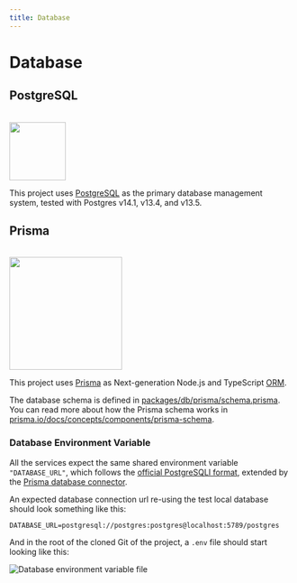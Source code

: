 ```yaml
---
title: Database
---
```


# Database

## PostgreSQL

<br />

<img width="100" height="103" src="/postgres.png" />

This project uses [PostgreSQL](https://www.postgresql.org) as the primary database management system, tested with Postgres v14.1, v13.4, and v13.5.

## Prisma

<br />

<img width="200" src="/prisma.svg" />

This project uses [Prisma](https://www.prisma.io) as Next-generation Node.js and TypeScript [ORM](https://en.wikipedia.org/wiki/Object-relational_mapping).

The database schema is defined in [packages/db/prisma/schema.prisma](https://github.com/PabloSzx/learner-model-gql/blob/main/packages/db/prisma/schema.prisma).
You can read more about how the Prisma schema works in [prisma.io/docs/concepts/components/prisma-schema](https://www.prisma.io/docs/concepts/components/prisma-schema).

### Database Environment Variable

All the services expect the same shared environment variable `"DATABASE_URL"`, which follows the [official PostgreSQLI format](https://www.postgresql.org/docs/current/libpq-connect.html), extended by the [Prisma database connector](https://www.prisma.io/docs/concepts/database-connectors/postgresql).

An expected database connection url re-using the test local database should look something like this:

```
DATABASE_URL=postgresql://postgres:postgres@localhost:5789/postgres
```

And in the root of the cloned Git of the project, a `.env` file should start looking like this:

![Database environment variable file](/database_env_variable.png)
